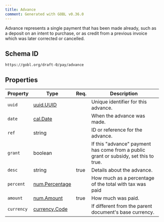 ```yaml
---
title: Advance
comment: Generated with GOBL v0.36.0
---
```


Advance represents a single payment that has been made already, such as a deposit on an intent to purchase, or as credit from a previous invoice which was later corrected or cancelled.

## Schema ID

`https://gobl.org/draft-0/pay/advance`

## Properties

| Property   | Type                                      | Req. | Description                                                                          |
|------------|-------------------------------------------|------|--------------------------------------------------------------------------------------|
| `uuid`     | [uuid.UUID](/draft-0/uuid/uuid)           |      | Unique identifier for this advance.                                                  |
| `date`     | [cal.Date](/draft-0/cal/date)             |      | When the advance was made.                                                           |
| `ref`      | string                                    |      | ID or reference for the advance.                                                     |
| `grant`    | boolean                                   |      | If this "advance" payment has come from a public grant or subsidy, set this to true. |
| `desc`     | string                                    | true | Details about the advance.                                                           |
| `percent`  | [num.Percentage](/draft-0/num/percentage) |      | How much as a percentage of the total with tax was paid                              |
| `amount`   | [num.Amount](/draft-0/num/amount)         | true | How much was paid.                                                                   |
| `currency` | [currency.Code](/draft-0/currency/code)   |      | If different from the parent document's base currency.                               |

